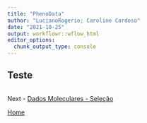 ```yaml
---
title: "PhenoData"
author: "LucianoRogerio; Caroline Cardoso"
date: "2021-10-25"
output: workflowr::wflow_html
editor_options:
  chunk_output_type: console
---
```


## Teste

```r

```

Next - [Dados Moleculares - Seleção](GenoData.html)

[Home](index.html)

